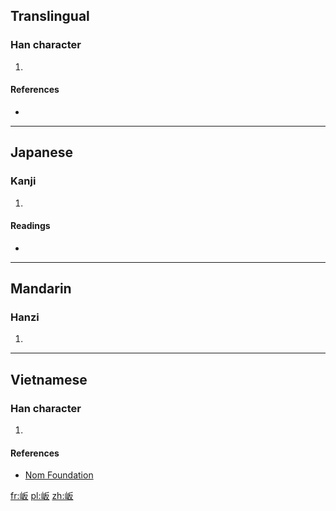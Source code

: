 ==Translingual==

===Han character===
{{Han char|rn=46|rad=山|as=04|sn=7|four=|canj=山竹水 (UHE)|ids=⿰[[山]][[反]]}}

# {{defn|Han|sort=山04}}

====References====
* {{Han ref|kx=0308.040|dkj=07914|dj=0607.270|hdz=10763.170|uh=5C85|ud=23685}}

----

==Japanese==

===Kanji===
{{ja-kanji|grade=|rs=山04}}

# {{defn|lang=ja|sort=山04}}

====Readings====
* {{ja-readings|on=[[はん]] (han)|kun=}}

----

==Mandarin==

===Hanzi===
{{cmn-hanzi|pin=[[bǎn]] ([[ban3]])|wg=pan<sup>3</sup>}}

# {{defn|lang=cmn|sort=山04}}

----

==Vietnamese==

===Han character===
{{vi-readings|rs=山04| hanviet = [[bản]], [[phản]]}}

# {{defn|lang=vi|sort=山04}}

====References====
*[http://nomfoundation.org/common/nom_details.php?codepoint=5c85 Nom Foundation]

[[fr:岅]]
[[pl:岅]]
[[zh:岅]]